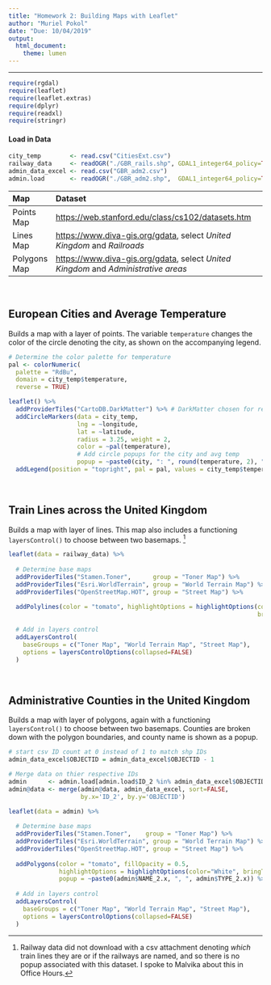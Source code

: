 ---
title: "Homework 2: Building Maps with Leaflet" 
author: "Muriel Pokol"
date: "Due: 10/04/2019"
output: 
  html_document:
    theme: lumen
---

***

<style>
.html-widget {
    margin: auto;
}
</style>

```{r setup, include=FALSE}
require(rgdal)
require(leaflet)
require(leaflet.extras)
require(dplyr)
require(readxl)
require(stringr)
```

#### Load in Data  
 
```{r, data_load, results='hide'}
city_temp        <- read.csv("CitiesExt.csv")                                # for points map
railway_data     <- readOGR("./GBR_rails.shp", GDAL1_integer64_policy=TRUE)  # for lines map
admin_data_excel <- read.csv("GBR_adm2.csv")                                 # for poly map
admin.load       <- readOGR("./GBR_adm2.shp",  GDAL1_integer64_policy=TRUE)  # for poly map
```

|Map         |Dataset                                                                             |
|:-----------|:-----------------------------------------------------------------------------------|
|Points Map  |<https://web.stanford.edu/class/cs102/datasets.htm>                                 |
|Lines Map   |<https://www.diva-gis.org/gdata>, select *United Kingdom* and *Railroads*           |
|Polygons Map|<https://www.diva-gis.org/gdata>, select *United Kingdom* and *Administrative areas*|

<br>

## European Cities and Average Temperature
Builds a map with a layer of points. The variable `temperature` changes the color of the circle denoting the city, as shown on the accompanying legend.

```{r, markers}
# Determine the color palette for temperature
pal <- colorNumeric(
  palette = "RdBu",
  domain = city_temp$temperature,
  reverse = TRUE)

leaflet() %>%
  addProviderTiles("CartoDB.DarkMatter") %>% # DarkMatter chosen for readability
  addCircleMarkers(data = city_temp, 
                   lng = ~longitude, 
                   lat = ~latitude, 
                   radius = 3.25, weight = 2,
                   color = ~pal(temperature), 
                   # Add circle popups for the city and avg temp
                   popup = ~paste0(city, ": ", round(temperature, 2), " celsius")) %>% 
  addLegend(position = "topright", pal = pal, values = city_temp$temperature, title = "Temperature?")
```

<br>

## Train Lines across the United Kingdom
Builds a map with layer of lines.  This map also includes a functioning `layersControl()` to choose between two basemaps. [^1]
 
[^1]: Railway data did not download with a csv attachment denoting *which* train lines they are or if the railways are named, and so there is no popup associated with this dataset. I spoke to Malvika about this in Office Hours. 

```{r, lines}
leaflet(data = railway_data) %>%
  
  # Determine base maps
  addProviderTiles("Stamen.Toner",      group = "Toner Map") %>%
  addProviderTiles("Esri.WorldTerrain", group = "World Terrain Map") %>%
  addProviderTiles("OpenStreetMap.HOT", group = "Street Map") %>% 
  
  addPolylines(color = "tomato", highlightOptions = highlightOptions(color="White", 
                                                                     bringToFront=TRUE)) %>%
  
  # Add in layers control
  addLayersControl(
    baseGroups = c("Toner Map", "World Terrain Map", "Street Map"),
    options = layersControlOptions(collapsed=FALSE)
  )
```

<br>

## Administrative Counties in the United Kingdom 
Builds a map with layer of polygons, again with a functioning `layersControl()` to choose between two basemaps. Counties are broken down with the polygon boundaries, and county name is shown as a popup.
```{r, merge}
# start csv ID count at 0 instead of 1 to match shp IDs
admin_data_excel$OBJECTID = admin_data_excel$OBJECTID - 1

# Merge data on thier respective IDs
admin      <- admin.load[admin.load$ID_2 %in% admin_data_excel$OBJECTID,]
admin@data <- merge(admin@data, admin_data_excel, sort=FALSE,
                    by.x='ID_2', by.y='OBJECTID')
```

```{r, polygons}
leaflet(data = admin) %>% 
  
  # Determine base maps
  addProviderTiles("Stamen.Toner",    group = "Toner Map") %>%
  addProviderTiles("Esri.WorldTerrain", group = "World Terrain Map") %>%
  addProviderTiles("OpenStreetMap.HOT", group = "Street Map") %>%
  
  addPolygons(color = "tomato", fillOpacity = 0.5, 
              highlightOptions = highlightOptions(color="White", bringToFront=TRUE),
              popup = ~paste0(admin$NAME_2.x, ", ", admin$TYPE_2.x)) %>%
  
  # Add in layers control
  addLayersControl(
    baseGroups = c("Toner Map", "World Terrain Map", "Street Map"),
    options = layersControlOptions(collapsed=FALSE)
  )
```
